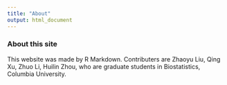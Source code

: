 ```yaml
---
title: "About"
output: html_document
---
```


### About this site

This website was made by R Markdown. Contributers are Zhaoyu Liu, Qing Xu, Zhuo Li, Huilin Zhou, who are graduate students in Biostatistics, Columbia University. 
